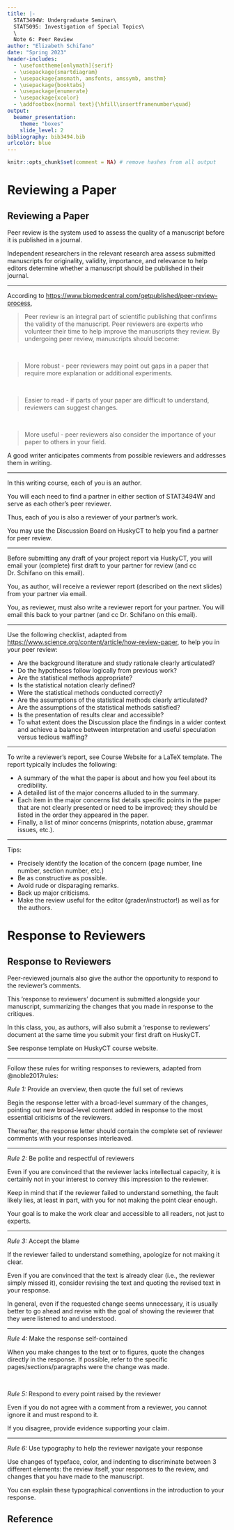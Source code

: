 ```yaml
---
title: |-
  STAT3494W: Undergraduate Seminar\
  STAT5095: Investigation of Special Topics\
  \
  Note 6: Peer Review
author: "Elizabeth Schifano"
date: "Spring 2023"
header-includes:
  - \usefonttheme[onlymath]{serif}
  - \usepackage{smartdiagram}
  - \usepackage{amsmath, amsfonts, amssymb, amsthm}
  - \usepackage{booktabs}
  - \usepackage{enumerate}
  - \usepackage{xcolor}
  - \addfootbox{normal text}{\hfill\insertframenumber\quad}
output:  
  beamer_presentation:
    theme: "boxes"
    slide_level: 2
bibliography: bib3494.bib
urlcolor: blue
---
```


```r
knitr::opts_chunk$set(comment = NA) # remove hashes from all output
```

\tableofcontents[hideallsubsections]


# Reviewing a Paper

## Reviewing a Paper 

Peer review is the system used to assess the quality of a manuscript before it 
is published in a journal. 

Independent researchers in the relevant research area assess submitted 
manuscripts for originality, validity, importance, and relevance to help editors
determine whether a manuscript should be published in their journal.

---

According to <https://www.biomedcentral.com/getpublished/peer-review-process>,

> Peer review is an integral part of scientific publishing that confirms the
validity of the manuscript. Peer reviewers are experts who volunteer their 
time to help improve the manuscripts they review. By undergoing peer review, 
manuscripts should become:

&nbsp;

> More robust - peer reviewers may point out gaps in a paper that require more
explanation or additional experiments.
 
&nbsp;

>Easier to read - if parts of your paper are difficult to understand, reviewers
can suggest changes.

&nbsp;

> More useful - peer reviewers also consider the importance of your paper to 
others in your field.

A good writer anticipates
comments from possible reviewers and addresses them in writing. 

---

In this writing course, each of you is an author. 

You will each need to find a partner in either section of 
STAT3494W and serve as each other's peer reviewer.  

Thus, each of you is also a reviewer of your partner's work.

You may use the Discussion Board on HuskyCT to help you find a partner for peer
review.

---

Before submitting any draft of your project report via HuskyCT, you will email your (complete) first draft to your partner for review (and cc Dr. Schifano on this email).

You, as author, will receive a reviewer report (described on the next slides) 
from your partner via email.

You, as reviewer, must also write a reviewer report for your partner. You will email this back to your partner (and cc Dr. Schifano on this email). 

---

Use the following checklist, adapted from
<https://www.science.org/content/article/how-review-paper>, to help you in your
peer review:

+ Are the background literature and study rationale clearly articulated?
+ Do the hypotheses follow logically from previous work?
+ Are the statistical methods appropriate?
+ Is the statistical notation clearly defined?
+ Were the statistical methods conducted correctly?   
+ Are the assumptions of the statistical methods clearly articulated?
+ Are the assumptions of the statistical methods satisfied?
+ Is the presentation of results clear and accessible? 
+ To what extent does the Discussion place the findings in a wider context and
  achieve a balance between interpretation and useful speculation versus tedious
  waffling?

---

To write a reviewer's report, see Course Website for a LaTeX template.  The report typically includes the following:

+ A summary of the what the paper is about and how you feel about its
credibility.
+ A detailed list of the major concerns alluded to in the summary.
+ Each item in the major concerns list details specific points in the paper
  that are not clearly presented or need to be improved; they should be listed
  in the order they appeared in the paper.
+ Finally, a list of minor concerns (misprints, notation abuse, grammar
  issues, etc.).


---

Tips:

+ Precisely identify the location of the concern (page number, line number,
  section number, etc.)
+ Be as constructive as possible.
+ Avoid rude or disparaging remarks.
+ Back up major criticisms.
+ Make the review useful for the editor (grader/instructor!) as well as for the authors.


# Response to Reviewers

## Response to Reviewers

Peer-reviewed journals also give the author the opportunity to respond to the 
reviewer's comments.

This 'response to reviewers' document is submitted alongside your manuscript,
summarizing the changes that you made in response to the critiques.

In this class, you, as authors, will also submit a 'response to reviewers'
document at the same time you submit your first draft on HuskyCT.   

See response template on HuskyCT course website.

---

Follow these rules for writing responses to reviewers, adapted from
@noble2017rules:

*Rule 1:* Provide an overview, then quote the full set of reviews

Begin the response letter with a broad-level summary of the changes, pointing 
out new broad-level content added in response to the most essential criticisms 
of the reviewers. 

Thereafter, the response letter should contain the complete set of reviewer
comments with your responses interleaved.

---

*Rule 2:* Be polite and respectful of reviewers

Even if you are convinced that the reviewer lacks intellectual capacity, it is
certainly not in your interest to convey this impression to the reviewer. 

Keep in mind that if the reviewer failed to understand something, the fault
likely lies, at least in part, with you for not making the point clear enough. 

Your goal is to make the work clear and accessible to all readers, not just to
experts.

---

*Rule 3:* Accept the blame

If the reviewer failed to understand something, apologize for not making it
clear.

Even if you are convinced that the text is already clear (i.e., the reviewer
simply missed it), consider revising the text and quoting the revised text in
your response. 

In general, even if the requested change seems unnecessary, it is usually better
to go ahead and revise with the goal of showing the reviewer that they were
listened to and understood.

--- 

*Rule 4:* Make the response self-contained

When you make changes to the text or to figures, quote the changes directly in
the response. If possible, refer to the specific pages/sections/paragraphs were 
the change was made.  

&nbsp;  

*Rule 5:* Respond to every point raised by the reviewer

Even if you do not agree with a comment from a reviewer, you cannot ignore it 
and must respond to it. 

If you disagree, provide evidence supporting your claim.  

--- 

*Rule 6:* Use typography to help the reviewer navigate your response

Use changes of typeface, color, and indenting to discriminate between 3 
different elements: the review itself, your responses to the review, and changes
that you have made to the manuscript. 

You can explain these typographical conventions in the introduction to your response.

## Reference
